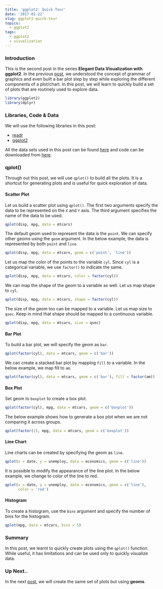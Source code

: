 ```yaml
---
title: 'ggplot2: Quick Tour'
date: '2017-01-22'
slug: ggplot2-quick-tour
topics:
  - ggplot2
tags:
  - ggplot2
  - visualization
---
```


### Introduction

This is the second post in the series **Elegant Data Visualization with ggplot2**. In the previous [post](https://blog.aravindhebbali.com/), we understood the concept of grammar of graphics and even built a bar plot step by step while exploring the different components of a plot/chart. In this post, we will 
learn to quickly build a set of plots that are routinely used to explore data.

```r
library(ggplot2)
library(dplyr)
```

### Libraries, Code & Data

We will use the following libraries in this post:

- [readr](https://readr.tidyverse.org/)
- [ggplot2](https://ggplot2.tidyverse.org/)

All the data sets used in this post can be found [here](https://github.com/rsquaredacademy/datasets) 
and code can be downloaded from [here](https://gist.github.com/rsquaredacademy/3b25fa07c60d44d561819d2c6ab77978).

### qplot()

Through out this post, we will use `qplot()` to build all the plots. It is a shortcut for generating
plots and is useful for quick exploration of data.

#### Scatter Plot

Let us build a scatter plot using `qplot()`. The first two arguments specify the data to be
represented on the `X` and `Y` axis. The third argument specifies the name of the data to be 
used.

```r
qplot(disp, mpg, data = mtcars)
```

The default geom used to represent the data is the `point`. We can specify other 
geoms using the `geom` argument. In the below example, the data is represented by
both `point` and `line`.

```r
qplot(disp, mpg, data = mtcars, geom = c('point', 'line'))
```

Let us map the color of the points to the variable `cyl`. Since `cyl` is
a categorical variable, we use `factor()` to indicate the same.

```r
qplot(disp, mpg, data = mtcars, color = factor(cyl))
```

We can map the shape of the geom to a variable as well. Let 
us map shape to `cyl`.

```r
qplot(disp, mpg, data = mtcars, shape = factor(cyl))
```

The size of the geom too can be mapped to a variable. Let us map
size to `qsec`. Keep in mind that shape should be mapped to a 
continuous variable.

```r
qplot(disp, mpg, data = mtcars, size = qsec)
```

#### Bar Plot

To build a bar plot, we will specify the geom as `bar`. 

```r
qplot(factor(cyl), data = mtcars, geom = c('bar'))
```

We can create a stacked bar plot by mapping `fill` to a variable. In the below
example, we map fill to `am`.

```r
qplot(factor(cyl), data = mtcars, geom = c('bar'), fill = factor(am))
```

#### Box Plot

Set geom to `boxplot` to create a box plot. 

```r
qplot(factor(cyl), mpg, data = mtcars, geom = c('boxplot'))
```

The below example shows how to generate a box plot when we are not comparing it across groups.

```r
qplot(factor(1), mpg, data = mtcars, geom = c('boxplot'))
```

#### Line Chart

Line charts can be created by specifying the geom as `line`.

```r
qplot(x = date, y = unemploy, data = economics, geom = c('line'))
```

It is possible to modify the appearance of the line plot. In the below example, 
we change to color of the line to red.

```r
qplot(x = date, y = unemploy, data = economics, geom = c('line'),
      color = 'red')
```

#### Histogram

To create a histogram, use the `bins` argument and specify the number of bins for the histogram.

```r
qplot(mpg, data = mtcars, bins = 5)
```

### Summary

In this post, we learnt to quickly create plots using the `qplot()` function. While useful, it has limitations and can be used only to quickly visualize data. 

### Up Next..

In the next [post](https://blog.arsquaredacademy.github.io/blog/post/ggplot2-introduction-to-geoms/), we will create the same set of plots but using **geoms**. 

